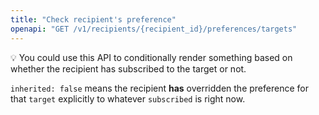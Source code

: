 ```yaml
---
title: "Check recipient's preference"
openapi: "GET /v1/recipients/{recipient_id}/preferences/targets"
---
```


💡 You could use this API to conditionally render something based on whether the recipient has subscribed to the target or not.

`inherited: false` means the recipient **has** overridden the preference for that `target` explicitly to whatever `subscribed` is right now.
